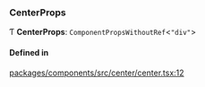 ### CenterProps

Ƭ **CenterProps**: `ComponentPropsWithoutRef`\<`"div"`\>

#### Defined in

[packages/components/src/center/center.tsx:12](https://github.com/vtex/shoreline/blob/8e177fa6d/packages/components/src/center/center.tsx#L12)
